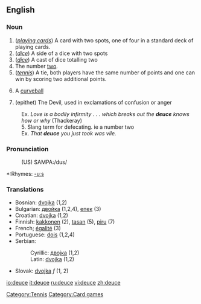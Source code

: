 ==English==
===Noun===
{{en-noun}}
# (''[[playing cards]]'') A card with two spots, one of four in a standard deck of playing cards.
# (''[[dice]]'') A side of a dice with two spots
# (''[[dice]]'') A cast of dice totalling two
# The number [[two]].
# (''[[tennis]]'') A tie, both players have the same number of points and one can win by scoring two additional points.
#{{baseball}} A [[curveball]]
# (epithet) The Devil, used in exclamations of confusion or anger
:Ex. ''Love is a bodily infirmity . . . which breaks out the '''deuce''' knows how or why'' (Thackeray)
:5.  Slang term for defecating. ie a number two
:Ex. ''That '''deuce''' you just took was vile.''

[[Category:Tennis]]

===Pronunciation===
:(US) SAMPA:/dus/
*:Rhymes: [[Rhymes:English:-uːs|-uːs]]

===Translations===
{{rfc-trans}}
*Bosnian: [[dvojka#Bosnian|dvojka]] {{f}} (1,2)
*Bulgarian: [[двойка#Bulgarian|двойка]] {{f}} (1,2,4), [[епек#Bulgarian|епек]] {{m}} (3) 
*Croatian: [[dvojka#Croatian|dvojka]] {{f}} (1,2)
*Finnish: [[kakkonen]] (2), [[tasan]] (5), [[piru]] (7)
*French; [[égalité]] (3)
*Portuguese: [[dois]] (1,2,4)
*Serbian:
*:Cyrillic: [[двојка#Serbian|двојка]] {{f}} (1,2)
*:Latin: [[dvojka#Serbian|dvojka]] {{f}} (1,2)
*Slovak: [[dvojka]] ''f'' (1, 2)

[[Category:Card games]]

[[io:deuce]]
[[it:deuce]]
[[ru:deuce]]
[[vi:deuce]]
[[zh:deuce]]